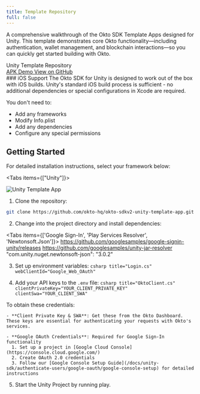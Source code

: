 ```yaml
---
title: Template Repository
full: false
---
```


A comprehensive walkthrough of the Okto SDK Template Apps designed for Unity. This template demonstrates core Okto functionality—including authentication, wallet management, and blockchain interactions—so you can quickly get started building with Okto.


<div className="bg-white dark:bg-[#1a1a1e] rounded-lg shadow-sm border border-gray-200 dark:border-[#2b2b2c] p-4 w-full my-4">
  <div className="flex items-center justify-between">
    <span className="text-base font-semibold text-gray-900 dark:text-gray-100">Unity Template Repository</span>
    <div className="flex gap-3">
      <a
        href="https://github.com/okto-hq/okto-sdkv2-unity-template-app/tree/main/Android_Build_Latest"
        target="_blank"
        rel="noopener noreferrer"
        className="no-underline px-4 py-2 bg-purple-600 hover:bg-purple-700 text-white text-sm font-medium rounded-lg transition-colors min-w-[120px] text-center"
      >
        APK Demo
      </a>
      <a
        href="https://github.com/okto-hq/okto-sdkv2-unity-template-app"
        target="_blank"
        rel="noopener noreferrer"
        className="no-underline px-4 py-2 bg-blue-600 hover:bg-blue-700 text-white text-sm font-medium rounded-lg transition-colors min-w-[120px] text-center"
      >
        View on GitHub
      </a>
    </div>
  </div>
</div>

<Callout type="info">
### iOS Support
The Okto SDK for Unity is designed to work out of the box with iOS builds. Unity's standard iOS build process is sufficient - no additional dependencies or special configurations in Xcode are required.

You don't need to:
- Add any frameworks
- Modify Info.plist
- Add any dependencies
- Configure any special permissions
</Callout>

## Getting Started

For detailed installation instructions, select your framework below:

<Tabs items={["Unity"]}>
  <Tab value="Unity" label="Unity">

  <div className="max-w-[450px] my-5 mx-auto">
      <img 
          src="/images/unity-images/unity-template.png" 
          alt="Unity Template App" 
          className="w-full rounded-lg shadow-sm"
      />
  </div>

  1. Clone the repository:
  ```bash
  git clone https://github.com/okto-hq/okto-sdkv2-unity-template-app.git
  ```

  2. Change into the project directory and install dependencies:

<Tabs items={['Google Sign-In', 'Play Services Resolver', 'Newtonsoft.Json']}>
    <Tab value="Google Sign-In">
         https://github.com/googlesamples/google-signin-unity/releases
    </Tab>
    <Tab value="Play Services Resolver">
        https://github.com/googlesamples/unity-jar-resolver
    </Tab>
    <Tab value="Newtonsoft.Json">
       "com.unity.nuget.newtonsoft-json": "3.0.2"
    </Tab>
</Tabs>

  3. Set up environment variables:
    ```csharp title="Login.cs"
    webClientId="Google_Web_OAuth"
    ```

  4. Add your API keys to the `.env` file:
    ```csharp title="OktoClient.cs"
    clientPrivateKey="YOUR_CLIENT_PRIVATE_KEY"
    clientSwa="YOUR_CLIENT_SWA"
    ```

  <Callout title="Note">
    To obtain these credentials:

    - **Client Private Key & SWA**: Get these from the Okto Dashboard. These keys are essential for authenticating your requests with Okto's services.

    - **Google OAuth Credentials**: Required for Google Sign-In functionality
      1. Set up a project in [Google Cloud Console](https://console.cloud.google.com/)
      2. Create OAuth 2.0 credentials
      3. Follow our [Google Console Setup Guide](/docs/unity-sdk/authenticate-users/google-oauth/google-console-setup) for detailed instructions
  </Callout>

  5. Start the Unity Project by running play.
  
  </Tab>
</Tabs>